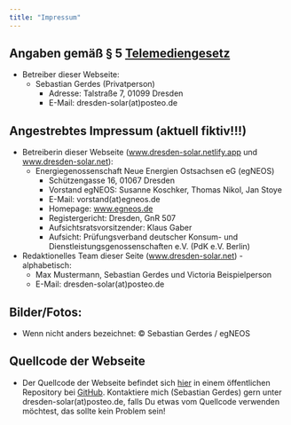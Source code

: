 ```yaml
---
title: "Impressum"
---
```

  
## Angaben gemäß § 5 [Telemediengesetz](https://www.gesetze-im-internet.de/tmg/BJNR017910007.html)
* Betreiber dieser Webseite:
  * Sebastian Gerdes (Privatperson)
    * Adresse: Talstraße 7, 01099 Dresden
    * E-Mail: dresden-solar(at)posteo.de

## Angestrebtes Impressum (aktuell fiktiv!!!)
* Betreiberin dieser Webseite ([www.dresden-solar.netlify.app](www.dresden-solar.netlify.app) und [www.dresden-solar.net](www.dresden-solar.net)): 
  * Energiegenossenschaft Neue Energien Ostsachsen eG (egNEOS)
    * Schützengasse 16, 01067 Dresden
    * Vorstand egNEOS: Susanne Koschker, Thomas Nikol, Jan Stoye
    * E-Mail: vorstand(at)egneos.de
    * Homepage: [www.egneos.de](www.egneos.de) 
    * Registergericht: Dresden, GnR 507
    * Aufsichtsratsvorsitzender: Klaus Gaber
    * Aufsicht: Prüfungsverband deutscher Konsum- und Dienstleistungsgenossenschaften e.V. (PdK e.V. Berlin)
* Redaktionelles Team dieser Seite ([www.dresden-solar.net](www.dresden-solar.net)) - alphabetisch: 
  * Max Mustermann, Sebastian Gerdes und Victoria Beispielperson
  * E-Mail: dresden-solar(at)posteo.de

## Bilder/Fotos:
* Wenn nicht anders bezeichnet: © Sebastian Gerdes / egNEOS

## Quellcode der Webseite
* Der Quellcode der Webseite befindet sich [hier](https://github.com/sebastian-gerdes/pv-dd) in einem öffentlichen Repository bei [GitHub](https://github.com/). Kontaktiere mich (Sebastian Gerdes) gern unter dresden-solar(at)posteo.de, falls Du etwas vom Quellcode verwenden möchtest, das sollte kein Problem sein!